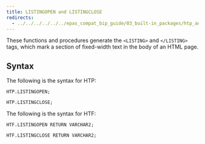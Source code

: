 ```yaml
---
title: LISTINGOPEN and LISTINGCLOSE
redirects:
  - ../../../../../../epas_compat_bip_guide/03_built-in_packages/htp_and_htf/listingopen_and_listingclose #generated for docs/epas/reorg-role-use-case-mode
---
```


These functions and procedures generate the `<LISTING>` and `</LISTING>` tags, which mark a section of fixed-width text in the body of an HTML page.

## Syntax

The following is the syntax for HTP:

```
HTP.LISTINGOPEN;

HTP.LISTINGCLOSE;
```

The following is the syntax for HTF:

```
HTF.LISTINGOPEN RETURN VARCHAR2;

HTF.LISTINGCLOSE RETURN VARCHAR2;
```
